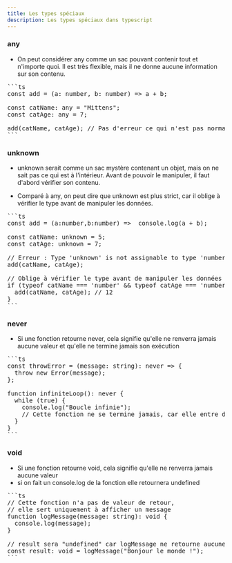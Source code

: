 ```yaml
---
title: Les types spéciaux
description: Les types spéciaux dans typescript
---
```


### any

- On peut considérer any comme un sac pouvant contenir tout et n'importe quoi. Il est très flexible, mais il ne donne aucune information sur son contenu.
<Pre>
```ts
const add = (a: number, b: number) => a + b;

const catName: any = "Mittens";
const catAge: any = 7;

add(catName, catAge); // Pas d'erreur ce qui n'est pas normal car l'on additionne pas une string et un nombre
```
</Pre>

### unknown

- unknown serait comme un sac mystère contenant un objet, mais on ne sait pas ce qui est à l'intérieur. Avant de pouvoir le manipuler, il faut d'abord vérifier son contenu.

- Comparé à any, on peut dire que unknown est plus strict, car il oblige à vérifier le type avant de manipuler les données.
<Pre>
```ts
const add = (a:number,b:number) =>  console.log(a + b);

const catName: unknown = 5;
const catAge: unknown = 7;

// Erreur : Type 'unknown' is not assignable to type 'number'.
add(catName, catAge);

// Oblige à vérifier le type avant de manipuler les données
if (typeof catName === 'number' && typeof catAge === 'number') {
  add(catName, catAge); // 12
}
```
</Pre>

### never

- Si une fonction retourne never, cela signifie qu'elle ne renverra jamais aucune valeur et qu'elle ne termine jamais son exécution
<Pre>
```ts
const throwError = (message: string): never => {
  throw new Error(message);
};

function infiniteLoop(): never {
  while (true) {
    console.log("Boucle infinie");
    // Cette fonction ne se termine jamais, car elle entre dans une boucle infinie
  }
}
```
</Pre>

### void

- Si une fonction retourne void, cela signifie qu'elle ne renverra jamais aucune valeur
- si on fait un console.log de la fonction elle retournera undefined
<Pre>
```ts
// Cette fonction n'a pas de valeur de retour,
// elle sert uniquement à afficher un message
function logMessage(message: string): void {
  console.log(message);
}

// result sera "undefined" car logMessage ne retourne aucune valeur
const result: void = logMessage("Bonjour le monde !");
```
</Pre>